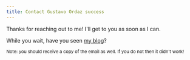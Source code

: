 ```yaml
---
title: Contact Gustavo Ordaz success
---
```


Thanks for reaching out to me! I'll get to you as soon as I can.

While you wait, have you seen [my blog](/blog)?

<small>
  Note: you should receive a copy of the email as well. If you do not then it
  didn't work!
</small>
